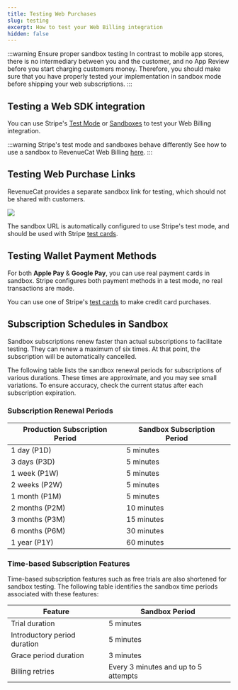 ```yaml
---
title: Testing Web Purchases
slug: testing
excerpt: How to test your Web Billing integration
hidden: false
---
```


:::warning Ensure proper sandbox testing
In contrast to mobile app stores, there is no intermediary between you and the customer, and no App Review before you start charging customers money. Therefore, you should make sure that you have properly tested your implementation in sandbox mode before shipping your web subscriptions.
:::

## Testing a Web SDK integration

You can use Stripe's [Test Mode](https://stripe.com/docs/test-mode) or [Sandboxes](https://docs.stripe.com/sandboxes) to test your Web Billing integration.

:::warning Stripe's test mode and sandboxes behave differently
See how to use a sandbox to RevenueCat Web Billing [here](../connect-stripe-account#working-with-stripe-test-mode--sandboxes).
:::

## Testing Web Purchase Links

RevenueCat provides a separate sandbox link for testing, which should not be shared with customers.

![](/docs_images/web/web-billing/wpl-production-sandbox.png)

The sandbox URL is automatically configured to use Stripe's test mode, and should be used with Stripe [test cards](https://docs.stripe.com/testing).

## Testing Wallet Payment Methods

For both **Apple Pay** & **Google Pay**, you can use real payment cards in sandbox. Stripe configures both payment methods in a test mode, no real transactions are made.

You can use one of Stripe's [test cards](https://docs.stripe.com/testing) to make credit card purchases.

## Subscription Schedules in Sandbox

Sandbox subscriptions renew faster than actual subscriptions to facilitate testing. They can renew a maximum of six times. At that point, the subscription will be automatically cancelled.

The following table lists the sandbox renewal periods for subscriptions of various durations. These times are approximate, and you may see small variations. To ensure accuracy, check the current status after each subscription expiration.

### Subscription Renewal Periods

| Production Subscription Period | Sandbox Subscription Period |
| ------------------------------ | --------------------------- |
| 1 day (P1D)                    | 5 minutes                   |
| 3 days (P3D)                   | 5 minutes                   |
| 1 week (P1W)                   | 5 minutes                   |
| 2 weeks (P2W)                  | 5 minutes                   |
| 1 month (P1M)                  | 5 minutes                   |
| 2 months (P2M)                 | 10 minutes                  |
| 3 months (P3M)                 | 15 minutes                  |
| 6 months (P6M)                 | 30 minutes                  |
| 1 year (P1Y)                   | 60 minutes                  |

### Time-based Subscription Features

Time-based subscription features such as free trials are also shortened for sandbox testing. The following table identifies the sandbox time periods associated with these features:

| Feature                      | Sandbox Period                       |
| ---------------------------- | ------------------------------------ |
| Trial duration               | 5 minutes                            |
| Introductory period duration | 5 minutes                            |
| Grace period duration        | 3 minutes                            |
| Billing retries              | Every 3 minutes and up to 5 attempts |
